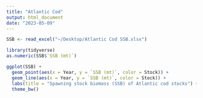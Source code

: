 ```yaml
---
title: "Atlantic Cod"
output: html_document
date: "2023-05-09"
---
```


```r
SSB <- read_excel("~/Desktop/Atlantic Cod SSB.xlsx")
```


```r
library(tidyverse)
as.numeric(SSB$`SSB (mt)`)
```


```r
ggplot(SSB) +
  geom_point(aes(x = Year, y = `SSB (mt)`, color = Stock)) + 
  geom_line(aes(x = Year, y = `SSB (mt)`, color = Stock)) +
  labs(title = "Spawning stock biomass (SSB) of Atlantic cod stocks") +
  theme_bw()

```



